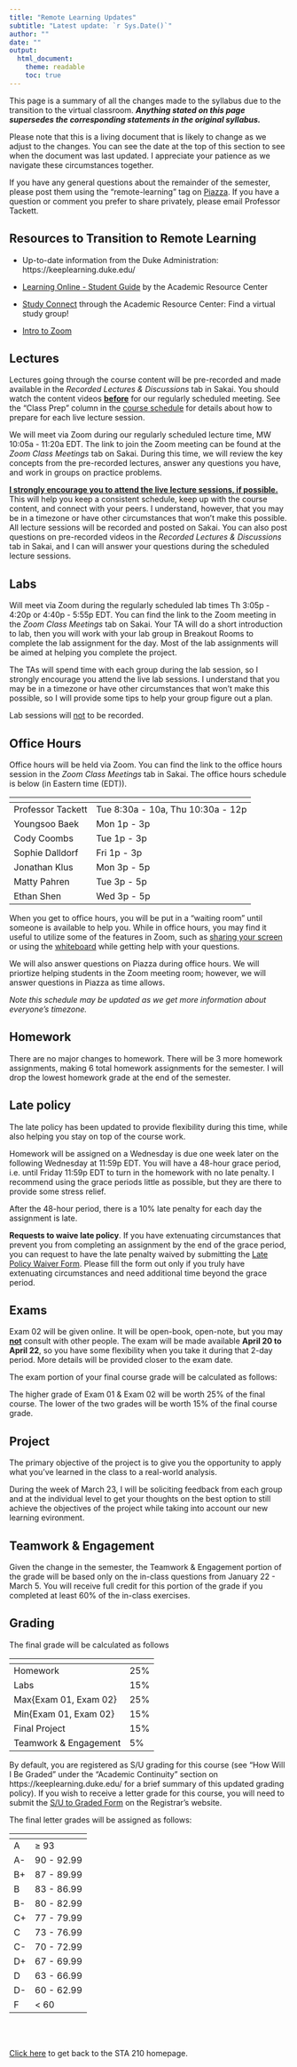 ```yaml
---
title: "Remote Learning Updates"
subtitle: "Latest update: `r Sys.Date()`"
author: ""
date: ""
output: 
  html_document:
    theme: readable
    toc: true
---
```


This page is a summary of all the changes made to the syllabus due to the transition to the virtual classroom. **<i>Anything stated on this page supersedes the corresponding statements in the original syllabus.</i>**

Please note that this is a living document that is likely to change as we adjust to the changes. You can see the date at the top of this section to see when the document was last updated. I appreciate your patience as we navigate these circumstances together. 

If you have any general questions about the remainder of the semester, please post them using the "remote-learning" tag on [Piazza](https://piazza.com/class/k532nlvarim38u). If you have a question or comment you prefer to share privately, please email Professor Tackett. 

## Resources to Transition to Remote Learning

- Up-to-date information from the Duke Administration: https://keeplearning.duke.edu/

- [Learning Online - Student Guide](https://arc.duke.edu/sites/arc.duke.edu/files/FINAL%20-%20Learning%20Online%20Student%20Guide.pdf) by the Academic Resource Center

- [Study Connect](https://arc.duke.edu/study-connect) through the Academic Resource Center: Find a virtual study group! 

- [Intro to Zoom](https://arc.duke.edu/intro-zoom)

## Lectures

Lectures going through the course content will be pre-recorded and made available in the *Recorded Lectures & Discussions* tab in Sakai. You should watch the content videos **<u>before</u>** for our regularly scheduled meeting. See the "Class Prep" column in the [course schedule](https://www2.stat.duke.edu/courses/Spring20/sta210.001/schedule.html) for details about how to prepare for each live lecture session.

We will meet via Zoom during our regularly scheduled lecture time, MW 10:05a - 11:20a EDT. The link to join the Zoom meeting can be found at the *Zoom Class Meetings* tab on Sakai. During this time, we will review the key concepts from the pre-recorded lectures, answer any questions you have, and work in groups on practice problems. 

**<u>I strongly encourage you to attend the live lecture sessions, if possible.</u>**  This will help you keep a consistent schedule, keep up with the course content, and connect with your peers. I understand, however, that you may be in a timezone or have other circumstances that won't make this possible. All lecture sessions will be recorded and posted on Sakai. You can also post questions on pre-recorded videos in the *Recorded Lectures & Discussions* tab in Sakai, and I can will answer your questions during the scheduled lecture sessions.

## Labs

Will meet via Zoom during the regularly scheduled lab times Th 3:05p - 4:20p or 4:40p - 5:55p EDT. You can find the link to the Zoom meeting in the *Zoom Class Meetings* tab on Sakai. Your TA will do a short introduction to lab, then you will work with your lab group in Breakout Rooms to complete the lab assignment for the day. Most of the lab assignments will be aimed at helping you complete the project. 

The TAs will spend time with each group during the lab session, so I strongly encourage you attend the live lab sessions. I understand that you may be in a timezone or have other circumstances that won't make this possible, so I will provide some tips to help your group figure out a plan.

Lab sessions will <u>not</u> to be recorded.

## Office Hours

Office hours will be held via Zoom. You can find the link to the office hours session in the *Zoom Class Meetings* tab in Sakai. The office hours schedule is below (in Eastern time (EDT)). 

 <span></span>     | <span></span>  
-----------|---------------------------------
Professor Tackett | Tue 8:30a - 10a, Thu 10:30a - 12p
Youngsoo Baek | Mon 1p - 3p 
Cody Coombs | Tue 1p - 3p 
Sophie Dalldorf | Fri 1p - 3p
Jonathan Klus | Mon 3p - 5p
Matty Pahren | Tue 3p - 5p
Ethan Shen | Wed 3p - 5p

When you get to office hours, you will be put in a "waiting room" until someone is available to help you. While in office hours, you may find it useful to utilize some of the features in Zoom, such as [sharing your screen](https://support.zoom.us/hc/en-us/articles/201362153-How-Do-I-Share-My-Screen-) or using the [whiteboard](https://support.zoom.us/hc/en-us/articles/205677665-Sharing-a-whiteboard) while getting help with your questions.

We will also answer questions on Piazza during office hours. We will priortize helping students in the Zoom meeting room; however, we will answer questions in Piazza as time allows. 

*Note this schedule may be updated as we get more information about everyone's timezone.*


## Homework

There are no major changes to homework. There will be 3 more homework assignments, making 6 total homework assignments for the semester. I will drop the lowest homework grade at the end of the semester. 


## Late policy 

The late policy has been updated to provide flexibility during this time, while also helping you stay on top of the course work. 

Homework will be assigned on a Wednesday is due one week later on the following Wednesday at 11:59p EDT. You will have a 48-hour grace period, i.e. until Friday 11:59p EDT to turn in the homework with no late penalty. I recommend using the grace periods little as possible, but they are there to provide some stress relief.

After the 48-hour period, there is a 10% late penalty for each day the assignment is late. 

**Requests to waive late policy**. If you have extenuating circumstances that prevent you from completing an assignment by the end of the grace period, you can request to have the late penalty waived by submitting the [Late Policy Waiver Form](https://duke.qualtrics.com/jfe/form/SV_3lUoyf1YJkvBcpv). Please fill the form out only if you truly have extenuating circumstances and need additional time beyond the grace period.

## Exams

Exam 02 will be given online. It will be open-book, open-note, but you may **<u>not</u>** consult with other people. The exam will be made available **April 20 to April 22**, so you have some flexibility when you take it during that 2-day period. More details will be provided closer to the exam date.

The exam portion of your final course grade will be calculated as follows: 

The higher grade of Exam 01 & Exam 02 will be worth 25% of the final course. The lower of the two grades will be worth 15% of the final course grade.  

## Project

The primary objective of the project is to give you the opportunity to apply what you've learned in the class to a real-world analysis. 

During the week of March 23, I will be soliciting feedback from each group and at the individual level to get your thoughts on the best option to still achieve the objectives of the project while taking into account our new learning evironment.

<!--

You will continue to work on the final project with your lab group. Some of the due dates for the project have been adjusted; see the [project instructions](https://www2.stat.duke.edu/courses/Spring20/sta210.001/project/project.html) for the updated project timeline. Most of the remaining lab sessions will be assignments specifically geared towards helping you finish the project. 

If you have circumstances that will make working in the group unfeasible and would like to complete the project individually, please fill out the [Request for Individual Project form](https://duke.qualtrics.com/jfe/form/SV_5Bj47c7BSKH5oUJ). I will follow-up with you over email with next steps.
--> 

## Teamwork & Engagement

Given the change in the semester, the Teamwork & Engagement portion of the grade will be based only on the in-class questions from January 22 - March 5. You will receive full credit for this portion of the grade if you completed at least 60% of the in-class exercises.

## Grading 

The final grade will be calculated as follows

 <span></span>     | <span></span>  
-----------|---------------------------------
Homework | 25%
Labs | 15%
Max{Exam 01, Exam 02} | 25%
Min{Exam 01, Exam 02} | 15%
Final Project | 15%
Teamwork & Engagement | 5%

By default, you are registered as S/U grading for this course (see "How Will I Be Graded" under the "Academic Continuity" section on https://keeplearning.duke.edu/ for a brief summary of this updated grading policy). If you wish to receive a letter grade for this course, you will need to submit the [S/U to Graded Form](https://registrar.duke.edu/forms/su-graded) on the Registrar's website.

The final letter grades will be assigned as follows: 

 <span></span>     | <span></span>  
-----------|---------------------------------
A | $\geq$ 93
A- | 90 - 92.99
B+ | 87 - 89.99
B | 83 - 86.99
B- | 80 - 82.99
C+ | 77 - 79.99
C | 73 - 76.99
C- | 70 - 72.99
D+ | 67 - 69.99
D | 63 - 66.99
D- | 60 - 62.99 
F  | < 60

<br><br>

[Click here](https://www2.stat.duke.edu/courses/Spring20/sta210.001/index.html) to get back to the STA 210 homepage.










